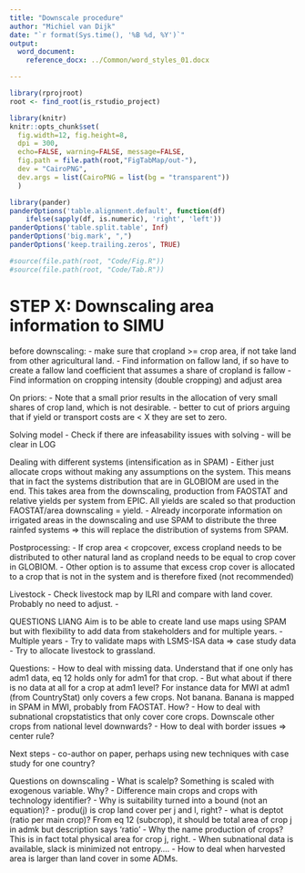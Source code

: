 ```yaml
---
title: "Downscale procedure"
author: "Michiel van Dijk"
date: "`r format(Sys.time(), '%B %d, %Y')`"
output: 
  word_document:
    reference_docx: ../Common/word_styles_01.docx

---
```


```r
library(rprojroot)
root <- find_root(is_rstudio_project)

library(knitr)
knitr::opts_chunk$set(
  fig.width=12, fig.height=8,
  dpi = 300,
  echo=FALSE, warning=FALSE, message=FALSE,
  fig.path = file.path(root,"FigTabMap/out-"),
  dev = "CairoPNG",
  dev.args = list(CairoPNG = list(bg = "transparent"))
  )

library(pander)
panderOptions('table.alignment.default', function(df)
    ifelse(sapply(df, is.numeric), 'right', 'left'))
panderOptions('table.split.table', Inf)
panderOptions('big.mark', ",")
panderOptions('keep.trailing.zeros', TRUE)

#source(file.path(root, "Code/Fig.R"))
#source(file.path(root, "Code/Tab.R"))
```

# STEP X: Downscaling area information to SIMU
before downscaling:
- make sure that cropland >= crop area, if not take land from other agricultural land.
- Find information on fallow land, if so have to create a fallow land coefficient that assumes a share of cropland is fallow
- Find information on cropping intensity (double cropping) and adjust area

On priors:
- Note that a small prior results in the allocation of very small shares of crop land, which is not desirable.
- better to cut of priors arguing that if yield or transport costs are < X they are set to zero.

Solving model
- Check if there are infeasability issues with solving - will be clear in LOG

Dealing with different systems (intensification as in SPAM)
- Either just allocate crops without making any assumptions on the system. This means that in fact the systems distribution that are in GLOBIOM are used in the end. This takes area from the downscaling, production from FAOSTAT and relative yields per system from EPIC. All yields are scaled so that production FAOSTAT/area downscaling = yield.
- Already incorporate information on irrigated areas in the downscaling and use SPAM to distribute the three rainfed systems => this will replace the distribution of systems from SPAM.


Postprocessing:
- If crop area < cropcover, excess cropland needs to be distributed to other natural land as cropland needs to be equal to crop cover in GLOBIOM.
- Other option is to assume that excess crop cover is allocated to a crop that is not in the system and is therefore fixed (not recommended)

Livestock
- Check livestock map by ILRI and compare with land cover. Probably no need to adjust.
- 


QUESTIONS LIANG
Aim is to be able to create land use maps using SPAM but with flexibility to add data from stakeholders and for multiple years. 
- Multiple years
- Try to validate maps with LSMS-ISA data => case study data
- Try to allocate livestock to grassland.


Questions:
- How to deal with missing data. Understand that if one only has adm1 data, eq 12 holds only for adm1 for that crop. 
- But what about if there is no data at all for a crop at adm1 level? For instance data for MWI at adm1 (from CountryStat) only covers a few crops. Not banana. Banana is mapped in SPAM in MWI, probably from FAOSTAT. How?
- How to deal with subnational cropstatistics that only cover core crops. Downscale other crops from national level downwards?
- How to deal with border issues => center rule?

Next steps
- co-author on paper, perhaps using new techniques with case study for one country?


Questions on downscaling
- What is scalelp? Something is scaled with exogenous variable. Why?
- Difference main crops and crops with technology identifier?
- Why is suitability turned into a bound (not an equation)?
- produ(j) is crop land cover per j and l, right?
- what is deptot (ratio per main crop)? From eq 12 (subcrop), it should be total area of crop j in admk but description says 'ratio' 
- Why the name production of crops? This is in fact total physical area for crop j, right. 
- When subnational data is available, slack is minimized not entropy....
- How to deal when harvested area is larger than land cover in some ADMs.